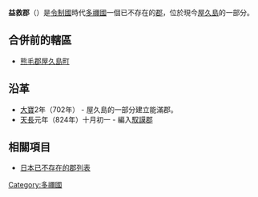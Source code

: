{{Unreferenced|time=2013-07-08T02:01:40+00:00}}
{{日本郡 (廢除)|
| 郡 = 益救郡
| 日文原名 = 益救郡
| 平假名 = やくぐん
| 羅馬字拼音 = Yaku-gun
| 地圖=
| 廢除時間 = 824年
| 廢除理由 = 併入
| 廢除時處置 = '''益救郡''' → [[馭謨郡|馭謨郡]]
| 現在郡 = 
| 都道府縣 = 鹿兒島縣
| 編號 = 
| 町 = 1
| 村 = 
| 經度 = 
| 緯度 = 
| 註記 = 
|}}
'''益救郡'''（{{jpn|j=益救郡|hg=やくぐん|rm=Yaku gun|f=y}}）是[[令制國|令制國]]時代[[多禰國|多禰國]]一個已不存在的[[郡|郡]]，位於現今[[屋久島|屋久島]]的一部分。

== 合併前的轄區 ==
*[[熊毛郡_(鹿兒島縣)|熊毛郡]][[屋久島町|屋久島町]]

== 沿革 ==
*[[大寶_(日本)|大寶]]2年（702年） - 屋久島的一部分建立能滿郡。
*[[天長|天長]]元年（824年）十月初一 - 編入[[馭謨郡|馭謨郡]]

== 相關項目 ==
*[[日本已不存在的郡列表|日本已不存在的郡列表]]

{{多禰國的郡}}

[[Category:多禰國|Category:多禰國]]